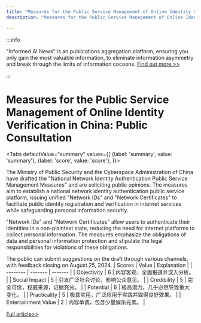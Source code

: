 ```yaml
---
title: "Measures for the Public Service Management of Online Identity Verification in China: Public Consultation"
description: "Measures for the Public Service Management of Online Identity Verification in China: Public Consultation"

---
```



:::info

"Informed AI News" is an publications aggregation platform, ensuring you only gain the most valuable information, to eliminate information asymmetry and break through the limits of information cocoons.  [Find out more >>](/)

:::

# Measures for the Public Service Management of Online Identity Verification in China: Public Consultation


<Tabs
	defaultValue="summary"
	values={[
	{label: 'summary', value: 'summary'},
	{label: 'score', value: 'score'},
]}>
<TabItem value="summary">


The Ministry of Public Security and the Cyberspace Administration of China have drafted the "National Network Identity Authentication Public Service Management Measures" and are soliciting public opinions. The measures aim to establish a national network identity authentication public service platform, issuing unified "Network IDs" and "Network Certificates" to facilitate public identity registration and verification in internet services while safeguarding personal information security.

"Network IDs" and "Network Certificates" allow users to authenticate their identities in a non-plaintext state, reducing the need for internet platforms to collect personal information. The measures emphasize the obligations of data and personal information protection and stipulate the legal responsibilities for violations of these obligations.

The public can submit suggestions on the draft through various channels, with feedback closing on August 25, 2024.
</TabItem>
<TabItem value="score">
	| Scores     | Value   | Explanation |
	| -------- | ------- | ------- |
	| Objectivity  | 6    | 内容客观，全面报道并深入分析。    |
	| Social Impact | 5     | 引发广泛社会讨论，影响公众意见。    |
	| Credibility    | 5    | 完全可信，权威来源，证据充分。    |
	| Potential    | 6    | 极高潜力，几乎必然导致重大变化。    |
	| Practicality    | 5    | 极其实用，广泛应用于实践并取得良好效果。    |
	| Entertainment Value    | 2    | 内容单调，包含少量娱乐元素。    |
</TabItem>
</Tabs>

[Full article>>](https://www.cnbeta.com.tw/articles/tech/1439943.htm)
